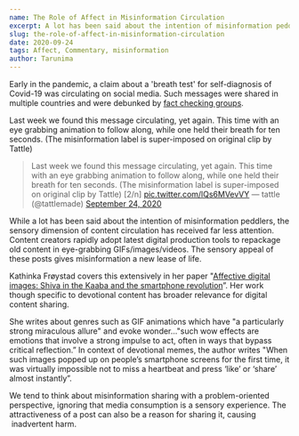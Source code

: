 ```yaml
---
name: The Role of Affect in Misinformation Circulation
excerpt: A lot has been said about the intention of misinformation peddlers, the sensory dimension of content circulation has received far less attention. 
slug: the-role-of-affect-in-misinformation-circulation
date: 2020-09-24
tags: Affect, Commentary, misinformation
author: Tarunima
---
```


Early in the pandemic, a claim about a 'breath test' for self-diagnosis of Covid-19 was circulating on social media. Such messages were shared in multiple countries and were debunked by [fact checking groups](https://bit.ly/3i0SUXW).

Last week we found this message circulating, yet again. This time with an eye grabbing animation to follow along, while one held their breath for ten seconds. (The misinformation label is super-imposed on original clip by Tattle)

> Last week we found this message circulating, yet again. This time with an eye grabbing animation to follow along, while one held their breath for ten seconds. (The misinformation label is super-imposed on original clip by Tattle) [2/n] [pic.twitter.com/lQs6MVevVY](https://t.co/lQs6MVevVY)
> &mdash; tattle (@tattlemade) [September 24, 2020](https://twitter.com/tattlemade/status/1309135578194206724?ref_src=twsrc%5Etfw)

While a lot has been said about the intention of misinformation peddlers, the sensory dimension of content circulation has received far less attention. Content creators rapidly adopt latest digital production tools to repackage old content in eye-grabbing GIFs/images/videos. The sensory appeal of these posts gives misinformation a new lease of life.

Kathinka Frøystad covers this extensively in her paper "[Affective digital images: Shiva in the Kaaba and the smartphone revolution](https://www.jstor.org/stable/j.ctvh1dx8q.12)”. Her work though specific to devotional content has broader relevance for digital content sharing.

She writes about genres such as GIF animations which have "a particularly strong miraculous allure" and evoke wonder..."such wow effects are emotions that involve a strong impulse to act, often in ways that bypass critical reflection.” In context of devotional memes, the author writes "When such images popped up on people’s smartphone screens for the first time, it was virtually impossible not to miss a heartbeat and press ‘like’ or ‘share’ almost instantly”.

We tend to think about misinformation sharing with a problem-oriented perspective, ignoring that media consumption is a sensory experience. The attractiveness of a post can also be a reason for sharing it, causing  inadvertent harm.
